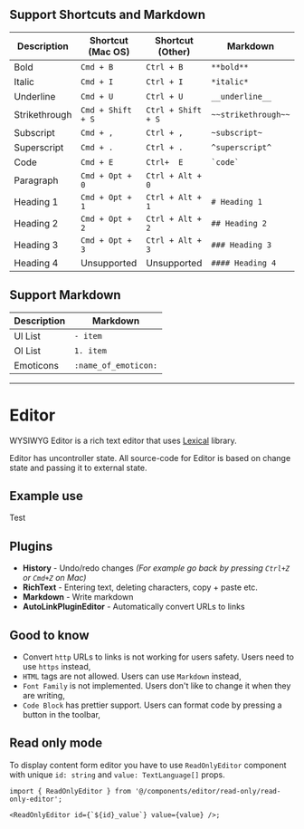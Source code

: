
## Support Shortcuts and Markdown

| Description   | Shortcut (Mac OS) | Shortcut (Other)   | Markdown            |
| ------------- | ----------------- | ------------------ | ------------------- |
| Bold          | `Cmd + B`         | `Ctrl + B`         | `**bold**`          |
| Italic        | `Cmd + I`         | `Ctrl + I`         | `*italic*`          |
| Underline     | `Cmd + U`         | `Ctrl + U`         | `__underline__`     |
| Strikethrough | `Cmd + Shift + S` | `Ctrl + Shift + S` | `~~strikethrough~~` |
| Subscript     | `Cmd + ,`         | `Ctrl + ,`         | `~subscript~`       |
| Superscript   | `Cmd + .`         | `Ctrl + .`         | `^superscript^`     |
| Code          | `Cmd + E`         | `Ctrl+  E`         | `` `code` ``        |
| Paragraph     | `Cmd + Opt + 0`   | `Ctrl + Alt + 0`   |                     |
| Heading 1     | `Cmd + Opt + 1`   | `Ctrl + Alt + 1`   | `# Heading 1`       |
| Heading 2     | `Cmd + Opt + 2`   | `Ctrl + Alt + 2`   | `## Heading 2`      |
| Heading 3     | `Cmd + Opt + 3`   | `Ctrl + Alt + 3`   | `### Heading 3`     |
| Heading 4     | Unsupported       | Unsupported        | `#### Heading 4`    |

## Support Markdown

| Description | Markdown             |
| ----------- | -------------------- |
| Ul List     | `- item`             |
| Ol List     | `1. item`            |
| Emoticons   | `:name_of_emoticon:` |

---

# Editor

WYSIWYG Editor is a rich text editor that uses [Lexical](https://lexical.dev/) library.

<Callout type="info" emoji="ℹ️">
  Editor has uncontroller state. All source-code for Editor is based on change state and passing it
  to external state.
</Callout>

## Example use

Test

## Plugins

- **History** - Undo/redo changes _(For example go back by pressing `Ctrl+Z` or `Cmd+Z` on Mac)_
- **RichText** - Entering text, deleting characters, copy + paste etc.
- **Markdown** - Write markdown
- **AutoLinkPluginEditor** - Automatically convert URLs to links

## Good to know

- Convert `http` URLs to links is not working for users safety. Users need to use `https` instead,
- `HTML` tags are not allowed. Users can use `Markdown` instead,
- `Font Family` is not implemented. Users don't like to change it when they are writing,
- `Code Block` has prettier support. Users can format code by pressing a button in the toolbar,

## Read only mode

To display content form editor you have to use `ReadOnlyEditor` component with unique `id: string` and `value: TextLanguage[]` props.

```tsx
import { ReadOnlyEditor } from '@/components/editor/read-only/read-only-editor';

<ReadOnlyEditor id={`${id}_value`} value={value} />;
```
